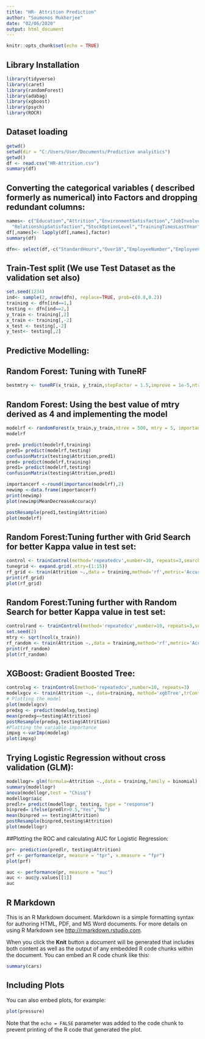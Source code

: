 ```yaml
---
title: "HR- Attrition Prediction"
author: "Soumonos Mukherjee"
date: "02/06/2020"
output: html_document
---
```


```r
knitr::opts_chunk$set(echo = TRUE)
```
## Library Installation 
```r
library(tidyverse)
library(caret)
library(randomForest)
library(adabag)
library(xgboost)
library(psych)
library(ROCR)
```
## Dataset loading
```r
getwd()
setwd(dir = "C:/Users/User/Documents/Predictive analyitics")
getwd()
df <- read.csv("HR-Attrition.csv")
summary(df)
```
## Converting the categorical variables ( described formerly as numerical) into Factors and dropping redundant columns:
```r
names<- c("Education","Attrition","EnvironmentSatisfaction","JobInvolvement","JobLevel","JobSatisfaction","NumCompaniesWorked","PerformanceRating",
  "RelationshipSatisfaction","StockOptionLevel","TrainingTimesLastYear","WorkLifeBalance")
df[,names]<- lapply(df[,names],factor)
summary(df)

dfn<- select(df,-c("StandardHours","Over18","EmployeeNumber","EmployeeCount"))

```
## Train-Test split (We use Test Dataset as the validation set also)
```r
set.seed(1234)
ind<- sample(2, nrow(dfn), replace=TRUE, prob=c(0.8,0.2)) 
training <- dfn[ind==1,]
testing <- dfn[ind==2,]
y_train <- training[,2]
x_train <- training[,-2]
x_test <- testing[,-2]
y_test<- testing[,2]

```
## Predictive Modelling:

## Random Forest: Tuning with TuneRF
```r
bestmtry <- tuneRF(x_train, y_train,stepFactor = 1.5,improve = 1e-5,ntree=500)

```
## Random Forest: Using the best value of mtry derived as 4 and implementing the model
```r
modelrf <- randomForest(x_train,y_train,ntree = 500, mtry = 5, importance = TRUE)
modelrf

pred= predict(modelrf,training)
pred1= predict(modelrf,testing)
confusionMatrix(testing$Attrition,pred1)
pred= predict(modelrf,training)
pred1= predict(modelrf,testing)
confusionMatrix(testing$Attrition,pred1)

importancerf <-round(importance(modelrf),2)
newimp <-data.frame(importancerf)
print(newimp)
plot(newimp$MeanDecreaseAccuracy)

postResample(pred1,testing$Attrition)
plot(modelrf)
```
## Random Forest:Tuning further with Grid Search for better Kappa value in test set:
```r
control <- trainControl(method='repeatedcv',number=10, repeats=3,search='grid')
tunegrid <- expand.grid(.mtry=(1:15))
rf_grid <- train(Attrition ~.,data = training,method='rf',metric='Accuracy',tuneGrid=tunegrid)
print(rf_grid)
plot(rf_grid)

```
## Random Forest:Tuning further with Random Search for better Kappa value in test set:
```r
controlrand <- trainControl(method='repeatedcv',number=10, repeats=3,search='random')
set.seed(2)
mtry <- sqrt(ncol(x_train))
rf_random <- train(Attrition ~.,data = training,method='rf',metric='Accuracy',tuneLength=15,trControl=controlrand)
print(rf_random)
plot(rf_random)
```
## XGBoost: Gradient Boosted Tree:
```r
controlxg <- trainControl(method='repeatedcv',number=10, repeats=3)
modelxgcv <- train(Attrition ~., data=training, method='xgbTree',trControl=controlxg)
# Plotting the model
plot(modelxgcv)
predxg <- predict(modelxg,testing)
mean(predxg==testing$Attrition)
postResample(predxg,testing$Attrition)
#Plotting the variable importance
impxg <-varImp(modelxg)
plot(impxg)

```
## Trying Logistic Regression without cross validation (GLM):
```r
modellogr= glm(formula=Attrition ~.,data = training,family = binomial)
summary(modellogr)
anova(modellogr,test = "Chisq")
modellogr$aic
predlr= predict(modellogr, testing, type = "response")
binpred= ifelse(predlr>0.5,"Yes","No")
mean(binpred == testing$Attrition)
postResample(binpred,testing$Attrition)
plot(modellogr)
```
##Plotting the ROC and calculating AUC for Logistic Regression:
```r
pr<- prediction(predlr, testing$Attrition)
prf <- performance(pr, measure = "tpr", x.measure = "fpr")
plot(prf)

auc <- performance(pr, measure = "auc")
auc <- auc@y.values[[1]]
auc
```


## R Markdown

This is an R Markdown document. Markdown is a simple formatting syntax for authoring HTML, PDF, and MS Word documents. For more details on using R Markdown see <http://rmarkdown.rstudio.com>.

When you click the **Knit** button a document will be generated that includes both content as well as the output of any embedded R code chunks within the document. You can embed an R code chunk like this:

```r
summary(cars)
```

## Including Plots

You can also embed plots, for example:

```r
plot(pressure)
```

Note that the `echo = FALSE` parameter was added to the code chunk to prevent printing of the R code that generated the plot.
